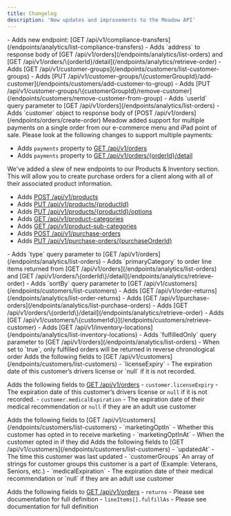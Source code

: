 ```yaml
---
title: Changelog
description: 'New updates and improvements to the Meadow API'
---
```


<Update label="June 10, 2025">
  - Adds new endpoint: [GET /api/v1/compliance-transfers](/endpoints/analytics/list-compliance-transfers)
</Update>

<Update label="June 2, 2025">
  - Adds `address` to response body of [GET /api/v1/orders](/endpoints/analytics/list-orders) and [GET /api/v1/orders/\{orderId}/detail](/endpoints/analytics/retrieve-order)
</Update>

<Update label="April 28, 2025">
  - Adds [GET /api/v1/customer-groups](/endpoints/customers/list-customer-groups)
  - Adds [PUT /api/v1/customer-groups/\{customerGroupId}/add-customer](/endpoints/customers/add-customer-to-group)
  - Adds [PUT /api/v1/customer-groups/\{customerGroupId}/remove-customer](/endpoints/customers/remove-customer-from-group)
</Update>

<Update label="April 8, 2025">
  - Adds `userId` query parameter to [GET /api/v1/orders](/endpoints/analytics/list-orders)
  - Adds `customer` object to response body of [POST /api/v1/orders](/endpoints/orders/create-order)
</Update>

<Update label="January 13, 2025">
  Meadow added support for multiple payments on a single order from our e-commerce menu and iPad point of sale. Please look at the following changes to support multiple payments:

  - Adds `payments` property to [GET /api/v1/orders](/endpoints/analytics/list-orders)
  - Adds `payments` property to [GET /api/v1/orders/\{orderId}/detail](/endpoints/analytics/retrieve-order)
</Update>

<Update label="Dec 12, 2024">
  We've added a slew of new endpoints to our Products & Inventory section. This will allow you to create purchase orders for a client along with all of their associated product information.

  - Adds [POST /api/v1/products](/endpoints/products/create-product)
  - Adds [PUT /api/v1/products/\{productId\}](/endpoints/products/update-product)
  - Adds [PUT /api/v1/products/\{productId\}/options](/endpoints/products/update-product-options)
  - Adds [GET /api/v1/product-categories](/endpoints/products/list-categories)
  - Adds [GET /api/v1/product-sub-categories](/endpoints/products/list-sub-categories)
  - Adds [POST /api/v1/purchase-orders](/endpoints/products/create-purchase-order)
  - Adds [PUT /api/v1/purchase-orders/\{purchaseOrderId\}](/endpoints/products/update-purchase-order)
</Update>

<Update label="May 30, 2024">
  - Adds `type` query parameter to [GET /api/v1/orders](/endpoints/analytics/list-orders)
</Update>

<Update label="February 20, 2024">
  - Adds `primaryCategory` to order line items returned from [GET /api/v1/orders](/endpoints/analytics/list-orders) and [GET /api/v1/orders/\{orderId\}/detail](/endpoints/analytics/retrieve-order)
</Update>

<Update label="February 2, 2024">
  - Adds `sortBy` query parameter to [GET /api/v1/customers](/endpoints/customers/list-customers)
  - Adds [GET /api/v1/order-returns](/endpoints/analytics/list-order-returns)
</Update>

<Update label="January 24, 2024">
  - Adds [GET /api/v1/purchase-orders](/endpoints/analytics/list-purchase-orders)
</Update>

<Update label="July 28, 2023">
  - Adds [GET /api/v1/orders/\{orderId\}/detail](/endpoints/analytics/retrieve-order)
  - Adds [GET /api/v1/customers/\{customerId\}](/endpoints/customers/retrieve-customer)
  - Adds [GET /api/v1/inventory-locations](/endpoints/analytics/list-inventory-locations)
  - Adds `fulfilledOnly` query parameter to [GET /api/v1/orders](/endpoints/analytics/list-orders)
    - When set to `true`, only fulfilled orders will be returned in reverse chronological order
</Update>

<Update label="June 30, 2023">
  Adds the following fields to [GET /api/v1/customers](/endpoints/customers/list-customers)
    - `licenseExpiry` - The expiration date of this customer’s drivers license or `null` if it is not recorded.

  Adds the following fields to [GET /api/v1/orders](/endpoints/analytics/list-orders)
    - `customer.licenseExpiry` - The expiration date of this customer’s drivers license or `null` if it is not recorded.
    - `customer.medicalExpiration` - The expiration date of their medical recommendation or `null` if they are an adult use customer
</Update>

<Update label="May 24, 2023">
  Adds the following fields to [GET /api/v1/customers](/endpoints/customers/list-customers)
    - `marketingOptIn` - Whether this customer has opted in to receive marketing
    - `marketingOptInAt` - When the customer opted in if they did
</Update>

<Update label="May 12, 2023">
  Adds the following fields to [GET /api/v1/customers](/endpoints/customers/list-customers)
    - `updatedAt` - The time this customer was last updated
    - `customerGroups` An array of strings for customer groups this customer is a part of (Example: Veterans, Seniors, etc.)
    - `medicalExpiration` - The expiration date of their medical recommendation or `null` if they are an adult use customer

  Adds the following fields to [GET /api/v1/orders](/endpoints/analytics/list-orders)
    - `returns` - Please see documentation for full definition
    - `lineItems[].fulfillAs` - Please see documentation for full definition
</Update>
